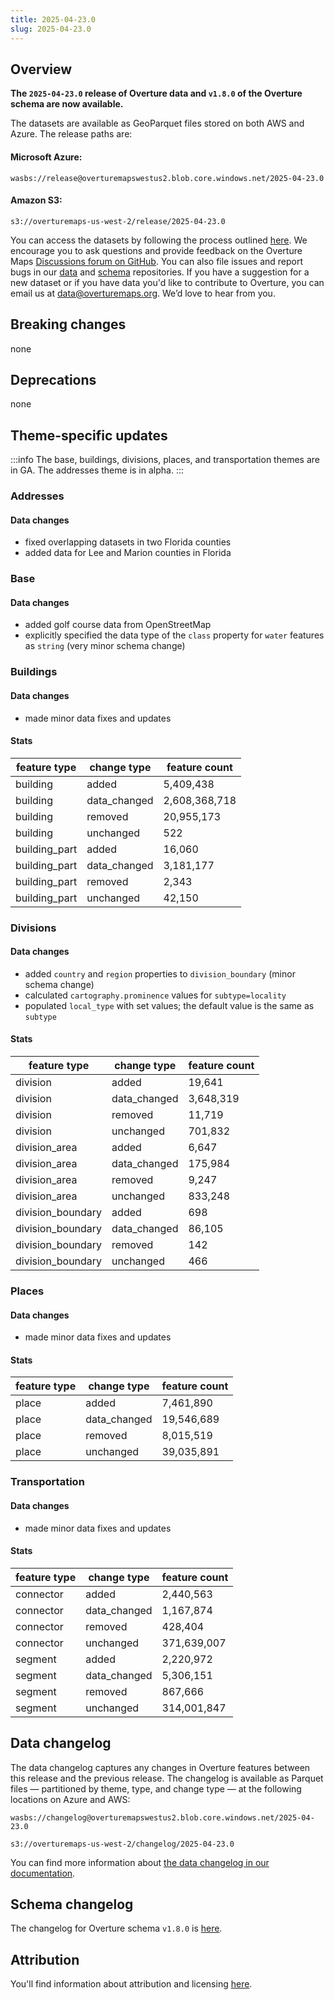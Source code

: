 ```yaml
---
title: 2025-04-23.0
slug: 2025-04-23.0
---
```


## Overview

**The `2025-04-23.0` release of Overture data and `v1.8.0` of the Overture schema are now available.** 

The datasets are available as GeoParquet files stored on both AWS and Azure. The release paths are:

#### Microsoft Azure:
```
wasbs://release@overturemapswestus2.blob.core.windows.net/2025-04-23.0
```

#### Amazon S3:
```
s3://overturemaps-us-west-2/release/2025-04-23.0
```

You can access the datasets by following the process outlined [here](/getting-data). We encourage you to ask questions and provide feedback on the Overture Maps [Discussions forum on GitHub](https://github.com/orgs/OvertureMaps/discussions). You can also file issues and report bugs in our [data](https://github.com/OvertureMaps/data/issues) and [schema](https://github.com/OvertureMaps/schema/issues) repositories. If you have a suggestion for a new dataset or if you have data you'd like to contribute to Overture, you can email us at data@overturemaps.org. We’d love to hear from you.


## Breaking changes

none

## Deprecations

none

## Theme-specific updates

:::info
The base, buildings, divisions, places, and transportation themes are in GA. The addresses theme is in alpha. 
:::

### Addresses

#### Data changes

- fixed overlapping datasets in two Florida counties
- added data for Lee and Marion counties in Florida

### Base

#### Data changes

- added golf course data from OpenStreetMap
- explicitly specified the data type of the `class` property for `water` features as `string` (very minor schema change)


### Buildings

#### Data changes

- made minor data fixes and updates

#### Stats

| feature type | change type | feature count |
| ---------- | ---------- | ---------- |
| building | added | 5,409,438 |
| building | data_changed | 2,608,368,718 |
| building | removed | 20,955,173 |
| building | unchanged | 522 |
| building_part | added | 16,060 |
| building_part | data_changed | 3,181,177 |
| building_part | removed | 2,343 |
| building_part | unchanged | 42,150 |


### Divisions

#### Data changes

- added `country` and `region` properties to `division_boundary` (minor schema change)
- calculated `cartography.prominence` values for `subtype=locality`
- populated `local_type` with set values; the default value is the same as `subtype`

#### Stats

| feature type | change type | feature count |
| ---------- | ---------- | ---------- |
| division | added | 19,641 |
| division | data_changed | 3,648,319 |
| division | removed | 11,719 |
| division | unchanged | 701,832 |
| division_area | added | 6,647 |
| division_area | data_changed | 175,984 |
| division_area | removed | 9,247 |
| division_area | unchanged | 833,248 |
| division_boundary | added | 698 |
| division_boundary | data_changed | 86,105 |
| division_boundary | removed | 142 |
| division_boundary | unchanged | 466 |


### Places

#### Data changes

- made minor data fixes and updates

#### Stats

| feature type | change type | feature count |
| ---------- | ---------- | ---------- | 
| place | added | 7,461,890 |
| place | data_changed | 19,546,689 |
| place | removed | 8,015,519 |
| place | unchanged | 39,035,891 |

### Transportation

#### Data changes

- made minor data fixes and updates

#### Stats

| feature type | change type | feature count |
| ---------- | ---------- | ---------- |
| connector | added | 2,440,563 |
| connector | data_changed | 1,167,874 |
| connector | removed | 428,404 |
| connector | unchanged | 371,639,007 |
| segment | added | 2,220,972 |
| segment | data_changed | 5,306,151|
| segment | removed | 867,666 |
| segment | unchanged | 314,001,847 |

  
## Data changelog

The data changelog captures any changes in Overture features between this release and the previous release. The changelog is available as Parquet files &mdash; partitioned by theme, type, and change type &mdash; at the following locations on Azure and AWS:

```
wasbs://changelog@overturemapswestus2.blob.core.windows.net/2025-04-23.0
```
```
s3://overturemaps-us-west-2/changelog/2025-04-23.0
```

You can find more information about [the data changelog in our documentation](https://docs.overturemaps.org/gers/changelog/).

## Schema changelog

The changelog for Overture schema `v1.8.0` is [here](https://github.com/OvertureMaps/schema/releases/tag/v1.8.0). 

## Attribution  

You'll find information about attribution and licensing [here](/attribution).
